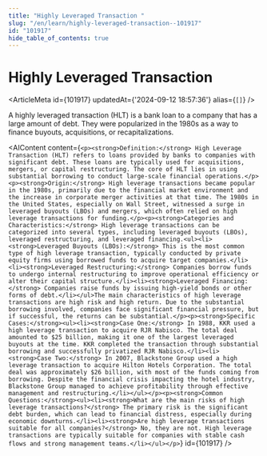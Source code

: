 ```yaml
---
title: "Highly Leveraged Transaction "
slug: "/en/learn/highly-leveraged-transaction--101917"
id: "101917"
hide_table_of_contents: true
---
```



# Highly Leveraged Transaction 

<ArticleMeta id={101917} updatedAt={'2024-09-12 18:57:36'} alias={`[]`} />
<div className='border-solid border-b border-t-0 my-4 border-[var(--ifm-color-gray-300)]' />

A highly leveraged transaction (HLT) is a bank loan to a company that has a large amount of debt. They were popularized in the 1980s as a way to finance buyouts, acquisitions, or recapitalizations.

<AIContent content={`<p><strong>Definition:</strong> High Leverage Transaction (HLT) refers to loans provided by banks to companies with significant debt. These loans are typically used for acquisitions, mergers, or capital restructuring. The core of HLT lies in using substantial borrowing to conduct large-scale financial operations.</p><p><strong>Origin:</strong> High leverage transactions became popular in the 1980s, primarily due to the financial market environment and the increase in corporate merger activities at that time. The 1980s in the United States, especially on Wall Street, witnessed a surge in leveraged buyouts (LBOs) and mergers, which often relied on high leverage transactions for funding.</p><p><strong>Categories and Characteristics:</strong> High leverage transactions can be categorized into several types, including leveraged buyouts (LBOs), leveraged restructuring, and leveraged financing.<ul><li><strong>Leveraged Buyouts (LBOs):</strong> This is the most common type of high leverage transaction, typically conducted by private equity firms using borrowed funds to acquire target companies.</li><li><strong>Leveraged Restructuring:</strong> Companies borrow funds to undergo internal restructuring to improve operational efficiency or alter their capital structure.</li><li><strong>Leveraged Financing:</strong> Companies raise funds by issuing high-yield bonds or other forms of debt.</li></ul>The main characteristics of high leverage transactions are high risk and high return. Due to the substantial borrowing involved, companies face significant financial pressure, but if successful, the returns can be substantial.</p><p><strong>Specific Cases:</strong><ul><li><strong>Case One:</strong> In 1988, KKR used a high leverage transaction to acquire RJR Nabisco. The total deal amounted to $25 billion, making it one of the largest leveraged buyouts at the time. KKR completed the transaction through substantial borrowing and successfully privatized RJR Nabisco.</li><li><strong>Case Two:</strong> In 2007, Blackstone Group used a high leverage transaction to acquire Hilton Hotels Corporation. The total deal was approximately $26 billion, with most of the funds coming from borrowing. Despite the financial crisis impacting the hotel industry, Blackstone Group managed to achieve profitability through effective management and restructuring.</li></ul></p><p><strong>Common Questions:</strong><ul><li><strong>What are the main risks of high leverage transactions?</strong> The primary risk is the significant debt burden, which can lead to financial distress, especially during economic downturns.</li><li><strong>Are high leverage transactions suitable for all companies?</strong> No, they are not. High leverage transactions are typically suitable for companies with stable cash flows and strong management teams.</li></ul></p>`} id={101917} />
